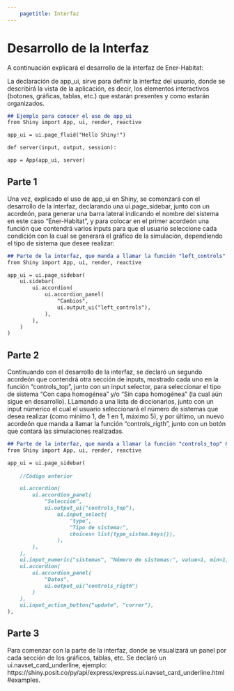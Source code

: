 ```yaml
---
    pagetitle: Interfaz
---
```


# Desarrollo de la Interfaz
A continuación explicará el desarrollo de la interfaz de Ener-Habitat:

La declaración de app_ui, sirve para definir la interfaz del usuario, donde se describirá 
la vista de la aplicación, es decir, los elementos interactivos (botones, gráficas, tablas, etc.) 
que estarán presentes y como estarán organizados.


````markdown
## Ejemplo para conocer el uso de app_ui
from Shiny import App, ui, render, reactive 

app_ui = ui.page_fluid("Hello Shiny!")

def server(input, output, session):

app = App(app_ui, server)
````
## Parte 1 
Una vez, explicado el uso de app_ui en Shiny, se comenzará con el desarrollo de la interfaz, declarando 
una ui.page_sidebar, junto con un acordeón, para generar una barra lateral indicando el nombre del sistema en 
este caso "Ener-Habitat", y para colocar en el primer acordeón una función que contendrá varios inputs para que el usuario seleccione cada condición con la cual se generará el gráfico de la simulación, dependiendo el tipo de sistema que desee realizar: 

````markdown
## Parte de la interfaz, que manda a llamar la función "left_controls"
from Shiny import App, ui, render, reactive 

app_ui = ui.page_sidebar(
    ui.sidebar(
        ui.accordion(
            ui.accordion_panel(
                "Cambios",
                ui.output_ui("left_controls"),
            ),
        ),
    )
)        
````
## Parte 2
Continuando con el desarrollo de la interfaz, se declaró un segundo acordeón que contendrá otra sección de inputs, 
mostrado cada uno en la función "controls_top", junto con un input selector, para seleccionar el tipo de sistema
"Con capa homogénea" y/o "Sin capa homogénea" (la cual aún sigue en desarrollo). 
LLamando a una lista de diccionarios, junto con un input númerico el cual el usuario seleccionará el número de sistemas
que desea realizar (como minímo 1, de 1 en 1, máximo 5), y por último, un nuevo acordeón que manda a llamar la función 
"controls_rigth", junto con un botón que contará las simulaciones realizadas. 

````markdown
## Parte de la interfaz, que manda a llamar la función "controls_top" & "controls_rigth"
from Shiny import App, ui, render, reactive 

app_ui = ui.page_sidebar(
    
    //Código anterior

    ui.accordion(
        ui.accordion_panel(
            "Selección",
            ui.output_ui("controls_top"),
                ui.input_select(  
                    "type",  
                    "Tipo de sistema:",  
                    choices= list(type_sistem.keys()),  
                ),
        ),
    ),
    ui.input_numeric("sistemas", "Número de sistemas:", value=1, min=1, max=5),  
    ui.accordion(
        ui.accordion_panel(
            "Datos",
            ui.output_ui("controls_rigth")
        )
    ),
    ui.input_action_button("update", "correr"),
),        
````
## Parte 3 
Para comenzar con la parte de la interfaz, donde se visualizará un panel por cada sección de los gráficos, tablas, etc. 
Se declaró un ui.navset_card_underline, ejemplo: https://shiny.posit.co/py/api/express/express.ui.navset_card_underline.html#examples.
